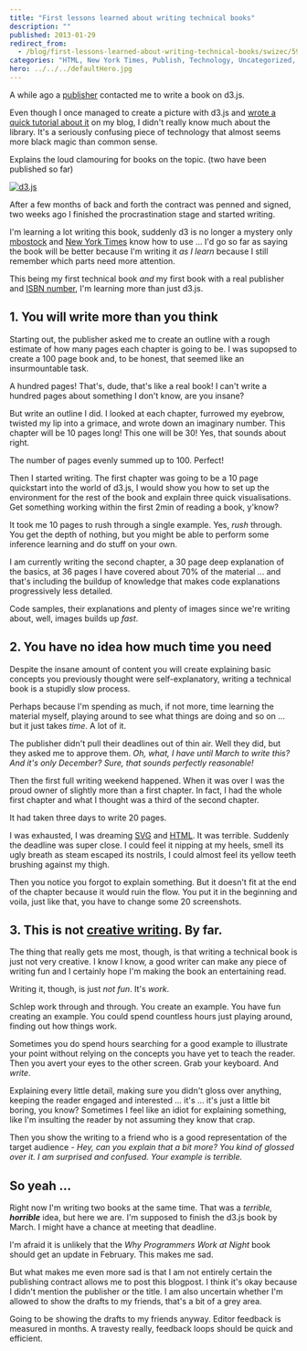 ```yaml
---
title: "First lessons learned about writing technical books"
description: ""
published: 2013-01-29
redirect_from:
  - /blog/first-lessons-learned-about-writing-technical-books/swizec/5912
categories: "HTML, New York Times, Publish, Technology, Uncategorized, Writers Resources"
hero: ../../../defaultHero.jpg
---
```


A while ago a [publisher](http://en.wikipedia.org/wiki/Publishing "Publishing") contacted me to write a book on d3.js.

Even though I once managed to create a picture with d3.js and [wrote a quick tutorial about it](https://swizec.com/blog/quick-scatterplot-tutorial-for-d3js/) on my blog, I didn't really know much about the library. It's a seriously confusing piece of technology that almost seems more black magic than common sense.

Explains the loud clamouring for books on the topic. (two have been published so far)

[![d3.js](https://swizec.com/wp-content/uploads/2013/01/d3.js.png "d3.js")](https://swizec.com/wp-content/uploads/2013/01/d3.js.png)

After a few months of back and forth the contract was penned and signed, two weeks ago I finished the procrastination stage and started writing.

I'm learning a lot writing this book, suddenly d3 is no longer a mystery only [mbostock](https://twitter.com/mbostock) and [New York Times](http://www.newyorktimes.com "New York Times") know how to use ... I'd go so far as saying the book will be better because I'm writing it _as I learn_ because I still remember which parts need more attention.

This being my first technical book _and_ my first book with a real publisher and [ISBN number](http://en.wikipedia.org/wiki/International_Standard_Book_Number "International Standard Book Number"), I'm learning more than just d3.js.

## 1. You will write more than you think

Starting out, the publisher asked me to create an outline with a rough estimate of how many pages each chapter is going to be. I was supopsed to create a 100 page book and, to be honest, that seemed like an insurmountable task.

A hundred pages! That's, dude, that's like a real book! I can't write a hundred pages about something I don't know, are you insane?

But write an outline I did. I looked at each chapter, furrowed my eyebrow, twisted my lip into a grimace, and wrote down an imaginary number. This chapter will be 10 pages long! This one will be 30! Yes, that sounds about right.

The number of pages evenly summed up to 100. Perfect!

Then I started writing. The first chapter was going to be a 10 page quickstart into the world of d3.js, I would show you how to set up the environment for the rest of the book and explain three quick visualisations. Get something working within the first 2min of reading a book, y'know?

It took me 10 pages to rush through a single example. Yes, _rush_ through. You get the depth of nothing, but you might be able to perform some inference learning and do stuff on your own.

I am currently writing the second chapter, a 30 page deep explanation of the basics, at 36 pages I have covered about 70% of the material ... and that's including the buildup of knowledge that makes code explanations progressively less detailed.

Code samples, their explanations and plenty of images since we're writing about, well, images builds up _fast_.

## 2. You have no idea how much time you need

Despite the insane amount of content you will create explaining basic concepts you previously thought were self-explanatory, writing a technical book is a stupidly slow process.

Perhaps because I'm spending as much, if not more, time learning the material myself, playing around to see what things are doing and so on ... but it just takes _time_. A lot of it.

The publisher didn't pull their deadlines out of thin air. Well they did, but they asked me to approve them. _Oh, what, I have until March to write this? And it's only December? Sure, that sounds perfectly reasonable!_

Then the first full writing weekend happened. When it was over I was the proud owner of slightly more than a first chapter. In fact, I had the whole first chapter and what I thought was a third of the second chapter.

It had taken three days to write 20 pages.

I was exhausted, I was dreaming [SVG](http://www.w3.org/Graphics/SVG/ "Scalable Vector Graphics") and [HTML](http://en.wikipedia.org/wiki/HTML "HTML"). It was terrible. Suddenly the deadline was super close. I could feel it nipping at my heels, smell its ugly breath as steam escaped its nostrils, I could almost feel its yellow teeth brushing against my thigh.

Then you notice you forgot to explain something. But it doesn't fit at the end of the chapter because it would ruin the flow. You put it in the beginning and voila, just like that, you have to change some 20 screenshots.

## 3. This is not [creative writing](http://en.wikipedia.org/wiki/Creative_writing "Creative writing"). By far.

The thing that really gets me most, though, is that writing a technical book is just not very creative. I know I know, a good writer can make any piece of writing fun and I certainly hope I'm making the book an entertaining read.

Writing it, though, is just _not fun_. It's _work_.

Schlep work through and through. You create an example. You have fun creating an example. You could spend countless hours just playing around, finding out how things work.

Sometimes you do spend hours searching for a good example to illustrate your point without relying on the concepts you have yet to teach the reader. Then you avert your eyes to the other screen. Grab your keyboard. And _write_.

Explaining every little detail, making sure you didn't gloss over anything, keeping the reader engaged and interested ... it's ... it's just a little bit boring, you know? Sometimes I feel like an idiot for explaining something, like I'm insulting the reader by not assuming they know that crap.

Then you show the writing to a friend who is a good representation of the target audience - _Hey, can you explain that a bit more? You kind of glossed over it. I am surprised and confused. Your example is terrible._

## So yeah ...

Right now I'm writing two books at the same time. That was a _terrible,_ **_horrible_** idea, but here we are. I'm supposed to finish the d3.js book by March. I might have a chance at meeting that deadline.

I'm afraid it is unlikely that the _Why Programmers Work at Night_ book should get an update in February. This makes me sad.

But what makes me even more sad is that I am not entirely certain the publishing contract allows me to post this blogpost. I think it's okay because I didn't mention the publisher or the title. I am also uncertain whether I'm allowed to show the drafts to my friends, that's a bit of a grey area.

Going to be showing the drafts to my friends anyway. Editor feedback is measured in months. A travesty really, feedback loops should be quick and efficient.

